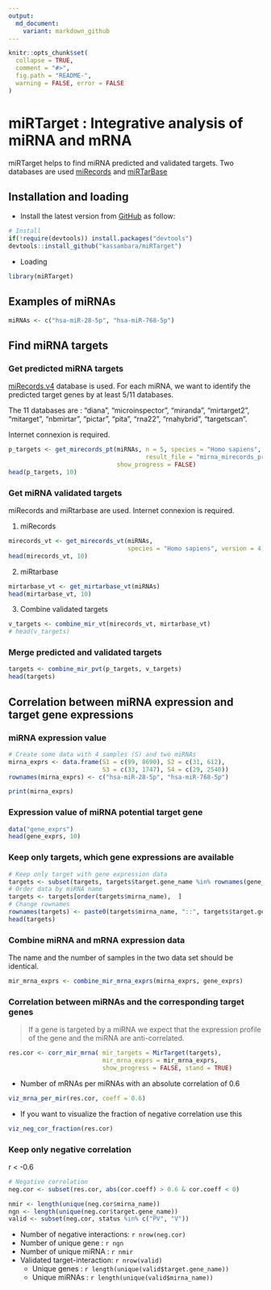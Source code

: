 ```yaml
---
output:
  md_document:
    variant: markdown_github
---
```


<!-- README.md is generated from README.Rmd. Please edit that file -->

```r
knitr::opts_chunk$set(
  collapse = TRUE,
  comment = "#>",
  fig.path = "README-",
  warning = FALSE, error = FALSE
)
```
   
   
# miRTarget : Integrative analysis of miRNA and mRNA
       
     
miRTarget helps to find miRNA predicted and validated targets.  Two databases are used [miRecords](http://c1.accurascience.com/miRecords/) and [miRTarBase](http://mirtarbase.mbc.nctu.edu.tw)
     
     
     
## Installation and loading
    

   
-  Install the latest version from [GitHub](https://github.com/kassambara/miRTarget) as follow: 
    
   
```r
# Install
if(!require(devtools)) install.packages("devtools")
devtools::install_github("kassambara/miRTarget")
```
     
     
- Loading
   
```r
library(miRTarget)
```

    
    
## Examples of miRNAs
     
```r
miRNAs <- c("hsa-miR-28-5p", "hsa-miR-768-5p")
```
    
    
## Find miRNA targets

    
     
### Get predicted miRNA targets
   
[miRecords.v4](c1.accurascience.com/miRecords/) database is used. For each miRNA, we want to identify the predicted target genes by at least 5/11 databases.
   
The 11 databases are : "diana", "microinspector",	"miranda",	"mirtarget2", "mitarget", "nbmirtar",	"pictar", "pita",	"rna22", "rnahybrid", "targetscan".  
   
    
Internet connexion is required. 
     
     
```r
p_targets <- get_mirecords_pt(miRNAs, n = 5, species = "Homo sapiens",
                                      result_file = "mirna_mirecords_predicted_targets.txt",
                              show_progress = FALSE)
head(p_targets, 10)
```
    
    
### Get miRNA validated targets
   
   
miRecords and miRtarbase are used. Internet connexion is required.
    
    
1. miRecords
    
    
```r
mirecords_vt <- get_mirecords_vt(miRNAs, 
                                 species = "Homo sapiens", version = 4)
head(mirecords_vt, 10)
```
    
    
2. miRtarbase
     
     
```r
mirtarbase_vt <- get_mirtarbase_vt(miRNAs)
head(mirtarbase_vt, 10)
```
    
    
3. Combine validated targets
    
    
```r
v_targets <- combine_mir_vt(mirecords_vt, mirtarbase_vt)
# head(v_targets) 
```
    
    
### Merge predicted and validated targets   
     
     
```r
targets <- combine_mir_pvt(p_targets, v_targets)
head(targets)
```
    
    
## Correlation between miRNA expression and target gene expressions
    
    
### miRNA expression value

```r
# Create some data with 4 samples (S) and two miRNAs
mirna_exprs <- data.frame(S1 = c(99, 8690), S2 = c(31, 612),
                          S3 = c(33, 1747), S4 = c(29, 2540))
rownames(mirna_exprs) <- c("hsa-miR-28-5p", "hsa-miR-768-5p")

print(mirna_exprs)
```
    
    
### Expression value of miRNA potential target gene
     
     
```r
data("gene_exprs")
head(gene_exprs, 10)
```
     
     

### Keep only targets, which gene expressions are available
   
   
```r
# Keep only target with gene expression data
targets <- subset(targets, targets$target.gene_name %in% rownames(gene_exprs) )
# Order data by miRNA name
targets <- targets[order(targets$mirna_name),  ]
# Change rownames
rownames(targets) <- paste0(targets$mirna_name, "::", targets$target.gene_name)
head(targets)
```

    
### Combine miRNA and mRNA expression data
      
      
The name and the number of samples in the two data set should be identical.
      
```r
mir_mrna_exprs <- combine_mir_mrna_exprs(mirna_exprs, gene_exprs)
```
      
      
### Correlation between miRNAs and the corresponding target genes
      
      
> If a gene is targeted by a miRNA we expect that the expression profile of the gene and the miRNA are anti-correlated.
     
     
```r
res.cor <- corr_mir_mrna( mir_targets = MirTarget(targets),
                          mir_mrna_exprs = mir_mrna_exprs, 
                          show_progress = FALSE, stand = TRUE)
```
     
     
     
- Number of mRNAs per miRNAs with an absolute correlation of 0.6
   
   
```r
viz_mrna_per_mir(res.cor, coeff = 0.6)
```
    
    
- If you want to visualize the fraction of negative correlation use this
    
```r
viz_neg_cor_fraction(res.cor)
```
     
     

    
### Keep only negative correlation
    
    
r < -0.6
    
     
```r
# Negative correlation
neg.cor <- subset(res.cor, abs(cor.coeff) > 0.6 & cor.coeff < 0)

nmir <- length(unique(neg.cor$mirna_name))
ngn <- length(unique(neg.cor$target.gene_name))
valid <- subset(neg.cor, status %in% c("PV", "V"))
```
      
      
    
- Number of negative interactions: `r nrow(neg.cor)`
- Number of unique gene : `r ngn`
- Number of unique miRNA : `r nmir`
- Validated target-interaction: `r nrow(valid)`
    - Unique genes : `r length(unique(valid$target.gene_name))`
    - Unique miRNAs : `r length(unique(valid$mirna_name))`
   
   
     
